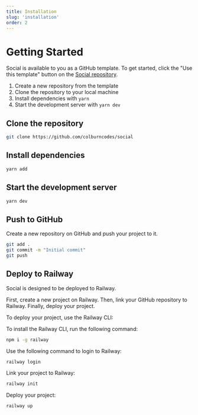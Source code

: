 ```yaml
---
title: Installation
slug: 'installation'
order: 2
---
```



# Getting Started

Social is available to you as a GitHub template. To get started, click the "Use this template" button on the [Social repository](https://github.com/colburncodes/social).

1. Create a new repository from the template
2. Clone the repository to your local machine
3. Install dependencies with `yarn`
4. Start the development server with `yarn dev`

## Clone the repository

```bash
git clone https://github.com/colburncodes/social
```

## Install dependencies

```bash
yarn add
```

## Start the development server

```bash
yarn dev
```

## Push to GitHub

Create a new repository on GitHub and push your project to it.

```bash
git add .
git commit -m "Initial commit"
git push
```

## Deploy to Railway

Social is designed to be deployed to Railway.

First, create a new project on Railway. Then, link your GitHub repository to Railway. Finally, deploy your project.

To deploy your project, use the Railway CLI:

To install the Railway CLI, run the following command:

```bash
npm i -g railway
```

Use the following command to login to Railway:

```bash
railway login
```

Link your project to Railway:

```bash
railway init
```

Deploy your project:
```bash
railway up
```